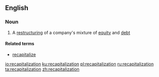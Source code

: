 ==English==

===Noun===
{{en-noun}}

# {{label|en|finance}} A [[restructuring]] of a company's mixture of [[equity]] and [[debt]]

====Related terms====
* [[recapitalize]]

[[io:recapitalization]]
[[ku:recapitalization]]
[[pl:recapitalization]]
[[ru:recapitalization]]
[[ta:recapitalization]]
[[zh:recapitalization]]